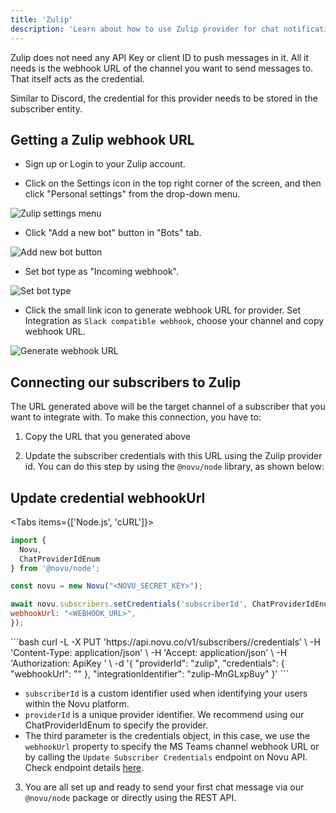 ```yaml
---
title: 'Zulip'
description: 'Learn about how to use Zulip provider for chat notifications'
---
```



Zulip does not need any API Key or client ID to push messages in it. All it needs is the webhook URL of the channel you want to send messages to. That itself acts as the credential.

Similar to Discord, the credential for this provider needs to be stored in the subscriber entity.

## Getting a Zulip webhook URL

- Sign up or Login to your Zulip account.

- Click on the Settings icon in the top right corner of the screen, and then click "Personal settings" from the drop-down menu.

![Zulip settings menu](/images/channels-and-providers/chat/zulip/step_01.png)

- Click "Add a new bot" button in "Bots" tab.

![Add new bot button](/images/channels-and-providers/chat/zulip/step_02.png)

- Set bot type as "Incoming webhook".

![Set bot type](/images/channels-and-providers/chat/zulip/step_03.png)

- Click the small link icon to generate webhook URL for provider. Set Integration as `Slack compatible webhook`, choose your channel and copy webhook URL.

![Generate webhook URL](/images/channels-and-providers/chat/zulip/step_04.png)

## Connecting our subscribers to Zulip

The URL generated above will be the target channel of a subscriber that you want to integrate with. To make this connection, you have to:

1. Copy the URL that you generated above

2. Update the subscriber credentials with this URL using the Zulip provider id. You can do this step by using the `@novu/node` library, as shown below:

## Update credential webhookUrl

<Tabs items={['Node.js', 'cURL']}>
<Tab value="Node.js">
```javascript
import {
  Novu,
  ChatProviderIdEnum
} from '@novu/node';

const novu = new Novu("<NOVU_SECRET_KEY>");

await novu.subscribers.setCredentials('subscriberId', ChatProviderIdEnum.Zulip, {
webhookUrl: "<WEBHOOK_URL>",
});

```
</Tab>
<Tab value="cURL">
```bash
curl -L -X PUT 'https://api.novu.co/v1/subscribers/<SUBSCRIBER_ID>/credentials' \
-H 'Content-Type: application/json' \
-H 'Accept: application/json' \
-H 'Authorization: ApiKey <NOVU_SECRET_KEY>' \
-d '{
  "providerId": "zulip",
  "credentials": {
      "webhookUrl": "<WEBHOOK_URL>"
  },
  "integrationIdentifier": "zulip-MnGLxp8uy"
}'
```
</Tab>
</Tabs>

- `subscriberId` is a custom identifier used when identifying your users within the Novu platform.
- `providerId` is a unique provider identifier. We recommend using our ChatProviderIdEnum to specify the provider.
- The third parameter is the credentials object, in this case, we use the `webhookUrl` property to specify the MS Teams channel webhook URL or by calling the `Update Subscriber Credentials` endpoint on Novu API. Check endpoint details [here](/api-reference/subscribers/subscribers-v1-controller_update-subscriber-channel).

3. You are all set up and ready to send your first chat message via our `@novu/node` package or directly using the REST API.
